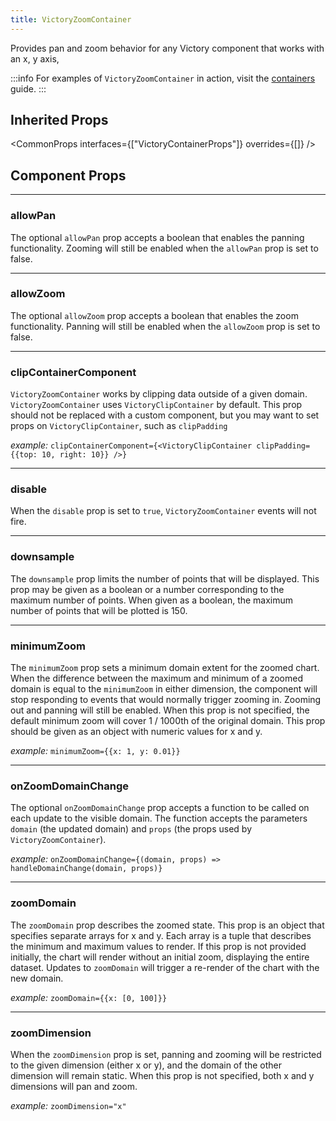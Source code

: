 ```yaml
---
title: VictoryZoomContainer
---
```


Provides pan and zoom behavior for any Victory component that works with an x, y axis,

:::info
For examples of `VictoryZoomContainer` in action, visit the [containers](/docs/guides/containers) guide.
:::

## Inherited Props

<CommonProps
  interfaces={["VictoryContainerProps"]}
  overrides={[]}
/>

## Component Props

---

### allowPan

<Badges>
  <TypeBadge value="boolean" />
  <DefaultsBadge value="true" />
</Badges>

The optional `allowPan` prop accepts a boolean that enables the panning functionality. Zooming will still be enabled when the `allowPan` prop is set to false.

---

### allowZoom

<Badges>
  <TypeBadge value="boolean" />
  <DefaultsBadge value="true" />
</Badges>

The optional `allowZoom` prop accepts a boolean that enables the zoom functionality. Panning will still be enabled when the `allowZoom` prop is set to false.

---

### clipContainerComponent

<Badges>
  <TypeBadge value="ReactElement" />
</Badges>

`VictoryZoomContainer` works by clipping data outside of a given domain. `VictoryZoomContainer` uses `VictoryClipContainer` by default. This prop should not be replaced with a custom component, but you may want to set props on `VictoryClipContainer`, such as `clipPadding`

_example:_ `clipContainerComponent={<VictoryClipContainer clipPadding={{top: 10, right: 10}} />}`

---

### disable

<Badges>
  <TypeBadge value="boolean" />
</Badges>

When the `disable` prop is set to `true`, `VictoryZoomContainer` events will not fire.

---

### downsample

<Badges>
  <TypeBadge value="number | boolean" />
</Badges>

The `downsample` prop limits the number of points that will be displayed. This prop may be given as a boolean or a number corresponding to the maximum number of points. When given as a boolean, the maximum number of points that will be plotted is 150.

---

### minimumZoom

<Badges>
  <TypeBadge value="{ x: number, y: number }" />
</Badges>

The `minimumZoom` prop sets a minimum domain extent for the zoomed chart. When the difference between
the maximum and minimum of a zoomed domain is equal to the `minimumZoom` in either dimension, the
component will stop responding to events that would normally trigger zooming in. Zooming out and
panning will still be enabled. When this prop is not specified, the default minimum zoom will
cover 1 / 1000th of the original domain. This prop should be given as an object with numeric values
for x and y.

_example:_ `minimumZoom={{x: 1, y: 0.01}}`

---

### onZoomDomainChange

<Badges>
  <TypeBadge value="function" />
</Badges>

The optional `onZoomDomainChange` prop accepts a function to be called on each update to the visible domain. The function accepts the parameters `domain` (the updated domain) and `props` (the props used by `VictoryZoomContainer`).

_example:_ `onZoomDomainChange={(domain, props) => handleDomainChange(domain, props)}`

---

### zoomDomain

<Badges>
  <TypeBadge value="{ x: [low, high], y: [low, high] }" />
</Badges>

The `zoomDomain` prop describes the zoomed state. This prop is an object that
specifies separate arrays for x and y. Each array is a tuple that describes the minimum and maximum
values to render. If this prop is not provided initially, the chart will render without an initial
zoom, displaying the entire dataset. Updates to `zoomDomain` will trigger a re-render of the chart
with the new domain.

_example:_ `zoomDomain={{x: [0, 100]}}`

---

### zoomDimension

<Badges>
  <TypeBadge value='"x" || "y"' />
</Badges>

When the `zoomDimension` prop is set, panning and zooming will be restricted to the given dimension
(either x or y), and the domain of the other dimension will remain static. When this prop is not
specified, both x and y dimensions will pan and zoom.

_example:_ `zoomDimension="x"`
